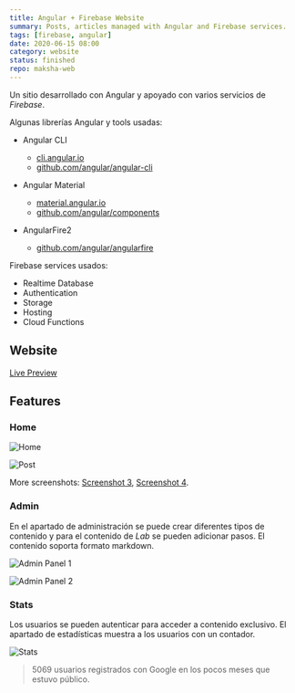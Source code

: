 ```yaml
---
title: Angular + Firebase Website
summary: Posts, articles managed with Angular and Firebase services.
tags: [firebase, angular]
date: 2020-06-15 08:00
category: website
status: finished
repo: maksha-web
---
```


Un sitio desarrollado con Angular y apoyado con varios servicios de _Firebase_.

Algunas librerías Angular y tools usadas:

* Angular CLI
  * [cli.angular.io](https://cli.angular.io/)
  * [github.com/angular/angular-cli](https://github.com/angular/angular-cli)

* Angular Material
  * [material.angular.io](https://material.angular.io/)
  * [github.com/angular/components](https://github.com/angular/components)

* AngularFire2
  * [github.com/angular/angularfire](https://github.com/angular/angularfire)

Firebase services usados:

* Realtime Database
* Authentication
* Storage
* Hosting
* Cloud Functions

## Website 

[Live Preview](https://maksha-41f4f.web.app/)

## Features

### Home

![Home](/images/projects/angular-website-1.png)

![Post](/images/projects/angular-website-2.png)

More screenshots: [Screenshot 3](/images/projects/angular-website-3.png), [Screenshot 4](/images/projects/angular-website-4.png).

### Admin

En el apartado de administración se puede crear diferentes tipos de contenido y para el contenido de _Lab_ se pueden adicionar pasos. El contenido soporta formato markdown.

![Admin Panel 1](/images/projects/admin1.png)

![Admin Panel 2](/images/projects/admin2.png)


### Stats

Los usuarios se pueden autenticar para acceder a contenido exclusivo. El apartado de estadísticas muestra a los usuarios con un contador.

![Stats](/images/projects/stats.png)

> 5069 usuarios registrados con Google en los pocos meses que estuvo público.